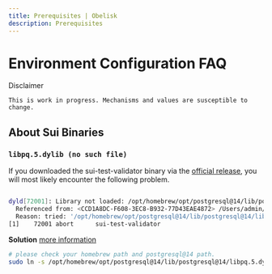 ```yaml
---
title: Prerequisites | Obelisk
description: Prerequisites
---
```



# Environment Configuration FAQ

<Callout type="default">
    Disclaimer
    
    This is work in progress. Mechanisms and values are susceptible to change.
</Callout>

## About Sui Binaries

### `libpq.5.dylib (no such file)`

If you downloaded the sui-test-validator binary via the [official release](./prerequisites#method-1-install-by-downloading), you will most likely encounter the following problem.

```bash

dyld[72001]: Library not loaded: /opt/homebrew/opt/postgresql@14/lib/postgresql@14/libpq.5.dylib
  Referenced from: <CCD1A8DC-F608-3EC8-B932-77D43EAE4872> /Users/admin/.sui/bin/sui-test-validator
  Reason: tried: '/opt/homebrew/opt/postgresql@14/lib/postgresql@14/libpq.5.dylib' (no such file), '/System/Volumes/Preboot/Cryptexes/OS/opt/homebrew/opt/postgresql@14/lib/postgresql@14/libpq.5.dylib' (no such file), '/opt/homebrew/opt/postgresql@14/lib/postgresql@14/libpq.5.dylib' (no such file), '/usr/local/lib/libpq.5.dylib' (no such file), '/usr/lib/libpq.5.dylib' (no such file, not in dyld cache)
[1]    72001 abort      sui-test-validator
```

**Solution** [more information](https://stackoverflow.com/questions/9023482/library-not-loaded-usr-local-lib-libpq-5-4-dylib)

```bash
# please check your homebrew path and postgresql@14 path.
sudo ln -s /opt/homebrew/opt/postgresql@14/lib/postgresql@14/libpq.5.dylib /usr/local/lib/libpq.5.dylib
```
